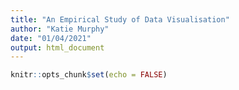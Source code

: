 ```yaml
---
title: "An Empirical Study of Data Visualisation"
author: "Katie Murphy"
date: "01/04/2021"
output: html_document
---
```


```r
knitr::opts_chunk$set(echo = FALSE)
```
